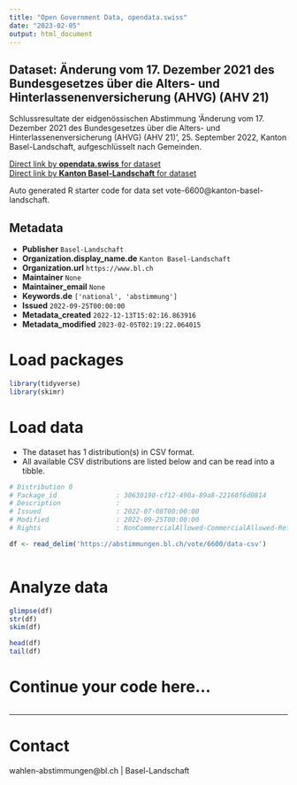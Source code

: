 ```yaml
---
title: "Open Government Data, opendata.swiss"
date: "2023-02-05"
output: html_document
---
```


## Dataset: Änderung vom 17. Dezember 2021 des Bundesgesetzes über die Alters- und Hinterlassenenversicherung (AHVG) (AHV 21)

Schlussresultate der eidgenössischen Abstimmung 'Änderung vom 17. Dezember 2021 des Bundesgesetzes über die Alters- und Hinterlassenenversicherung (AHVG) (AHV 21)', 25. September 2022, Kanton Basel-Landschaft, aufgeschlüsselt nach Gemeinden.

[Direct link by **opendata.swiss** for dataset](https://opendata.swiss/de/dataset/anderung-vom-17-dezember-2021-des-bundesgesetzes-uber-die-alters-und-hinterlassenenversicher-211)<br>
[Direct link by **Kanton Basel-Landschaft** for dataset](https://abstimmungen.bl.ch/vote/6600/data)

Auto generated R starter code for data set vote-6600@kanton-basel-landschaft.

## Metadata

- **Publisher** `Basel-Landschaft`
- **Organization.display_name.de** `Kanton Basel-Landschaft`
- **Organization.url** `https://www.bl.ch`
- **Maintainer** `None`
- **Maintainer_email** `None`
- **Keywords.de** `['national', 'abstimmung']`
- **Issued** `2022-09-25T00:00:00`
- **Metadata_created** `2022-12-13T15:02:16.863916`
- **Metadata_modified** `2023-02-05T02:19:22.064015`


# Load packages

```r

library(tidyverse)
library(skimr)

```

# Load data

-   The dataset has 1 distribution(s) in CSV format.
-   All available CSV distributions are listed below and can be read into a tibble.

```r

# Distribution 0
# Package_id               : 30630190-cf12-490a-89a8-22160f6d0814
# Description              : 
# Issued                   : 2022-07-08T00:00:00
# Modified                 : 2022-09-25T00:00:00
# Rights                   : NonCommercialAllowed-CommercialAllowed-ReferenceRequired

df <- read_delim('https://abstimmungen.bl.ch/vote/6600/data-csv')



```

# Analyze data

```r

glimpse(df)
str(df)
skim(df)

head(df)
tail(df)

```

# Continue your code here...

```r

```

------------------------------------------------------------------------

# Contact

wahlen-abstimmungen@bl.ch | Basel-Landschaft
